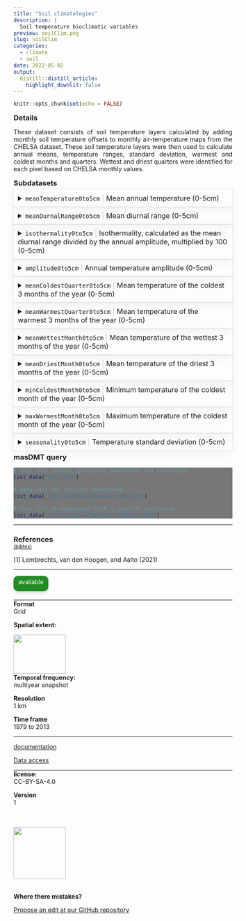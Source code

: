 ```yaml
---
title: "Soil climatologies"
description: |
  Soil temperature bioclimatic variables
preview: soilClim.png
slug: soilClim
categories:
  - climate
  - soil
date: 2022-05-02
output:
  distill::distill_article:
    highlight_downlit: false
---
```

  
```r
knitr::opts_chunk$set(echo = FALSE)
```

<div style="width=80%;margin-top:0;margin-bottom:0;">
<h3 style="margin-top:5;margin-bottom:5;">Details</h3>
<p align="justify">
These dataset consists of soil temperature layers calculated by adding monthly soil temperature offsets to monthly air-temperature maps from the CHELSA dataset. These soil temperature layers were then used to calculate annual means, temperature ranges, standard deviation, warmest and coldest months and quarters. Wettest and driest quarters were identified for each pixel based on CHELSA monthly values.
</p>

<h3 style="margin-top:5;margin-bottom:5;">Subdatasets</h3>
<details style='cursor:pointer;border:none;box-shadow: rgba(0, 0, 0, 0.05) 0px 6px 24px 0px, rgba(0, 0, 0, 0.08) 0px 0px 0px 1px;padding:10px;margin:0;'>
<summary style="font-size:16px;">`meanTemperature0to5cm`<span style="color:#C8C8C8;"> | </span>Mean annual temperature (0-5cm)</summary>
<hr style="margin-top:0;margin-bottom:20px;">
|content|description|
|-------|-----------|
|value_range|e.g. 1...n|
</details>
<details style='cursor:pointer;border:none;box-shadow: rgba(0, 0, 0, 0.05) 0px 6px 24px 0px, rgba(0, 0, 0, 0.08) 0px 0px 0px 1px;padding:10px;margin:0;'>
<summary style="font-size:16px;">`meanDurnalRange0to5cm`<span style="color:#C8C8C8;"> | </span>Mean diurnal range (0-5cm)</summary>
<hr style="margin-top:0;margin-bottom:20px;">
|content|description|
|-------|-----------|
|value_range|e.g. 1...n|
</details>
<details style='cursor:pointer;border:none;box-shadow: rgba(0, 0, 0, 0.05) 0px 6px 24px 0px, rgba(0, 0, 0, 0.08) 0px 0px 0px 1px;padding:10px;margin:0;'>
<summary style="font-size:16px;">`isothermality0to5cm`<span style="color:#C8C8C8;"> | </span>Isothermality, calculated as the mean 
diurnal range divided by the annual 
amplitude, multiplied by 100 (0-5cm)
</summary>
<hr style="margin-top:0;margin-bottom:20px;">
|content|description|
|-------|-----------|
|value_range|e.g. 1...n|
</details>
<details style='cursor:pointer;border:none;box-shadow: rgba(0, 0, 0, 0.05) 0px 6px 24px 0px, rgba(0, 0, 0, 0.08) 0px 0px 0px 1px;padding:10px;margin:0;'>
<summary style="font-size:16px;">`amplitude0to5cm`<span style="color:#C8C8C8;"> | </span>Annual temperature amplitude (0-5cm)</summary>
<hr style="margin-top:0;margin-bottom:20px;">
|content|description|
|-------|-----------|
|value_range|e.g. 1...n|
</details>
<details style='cursor:pointer;border:none;box-shadow: rgba(0, 0, 0, 0.05) 0px 6px 24px 0px, rgba(0, 0, 0, 0.08) 0px 0px 0px 1px;padding:10px;margin:0;'>
<summary style="font-size:16px;">`meanColdestQuarter0to5cm`<span style="color:#C8C8C8;"> | </span>Mean temperature of the coldest 3 months of the year (0-5cm)</summary>
<hr style="margin-top:0;margin-bottom:20px;">
|content|description|
|-------|-----------|
|value_range|e.g. 1...n|
</details>
<details style='cursor:pointer;border:none;box-shadow: rgba(0, 0, 0, 0.05) 0px 6px 24px 0px, rgba(0, 0, 0, 0.08) 0px 0px 0px 1px;padding:10px;margin:0;'>
<summary style="font-size:16px;">`meanWarmestQuarter0to5cm`<span style="color:#C8C8C8;"> | </span>Mean temperature of the warmest 3 months of the year (0-5cm)</summary>
<hr style="margin-top:0;margin-bottom:20px;">
|content|description|
|-------|-----------|
|value_range|e.g. 1...n|
</details>
<details style='cursor:pointer;border:none;box-shadow: rgba(0, 0, 0, 0.05) 0px 6px 24px 0px, rgba(0, 0, 0, 0.08) 0px 0px 0px 1px;padding:10px;margin:0;'>
<summary style="font-size:16px;">`meanWettestMonth0to5cm`<span style="color:#C8C8C8;"> | </span>Mean temperature of the wettest 3 months of the year (0-5cm)</summary>
<hr style="margin-top:0;margin-bottom:20px;">
|content|description|
|-------|-----------|
|value_range|e.g. 1...n|
</details>
<details style='cursor:pointer;border:none;box-shadow: rgba(0, 0, 0, 0.05) 0px 6px 24px 0px, rgba(0, 0, 0, 0.08) 0px 0px 0px 1px;padding:10px;margin:0;'>
<summary style="font-size:16px;">`meanDriestMonth0to5cm`<span style="color:#C8C8C8;"> | </span>Mean temperature of the driest 3 months of the year (0-5cm)</summary>
<hr style="margin-top:0;margin-bottom:20px;">
|content|description|
|-------|-----------|
|value_range|e.g. 1...n|
</details>
<details style='cursor:pointer;border:none;box-shadow: rgba(0, 0, 0, 0.05) 0px 6px 24px 0px, rgba(0, 0, 0, 0.08) 0px 0px 0px 1px;padding:10px;margin:0;'>
<summary style="font-size:16px;">`minColdestMonth0to5cm`<span style="color:#C8C8C8;"> | </span>Minimum temperature of the coldest month of the year (0-5cm)</summary>
<hr style="margin-top:0;margin-bottom:20px;">
|content|description|
|-------|-----------|
|value_range|e.g. 1...n|
</details>
<details style='cursor:pointer;border:none;box-shadow: rgba(0, 0, 0, 0.05) 0px 6px 24px 0px, rgba(0, 0, 0, 0.08) 0px 0px 0px 1px;padding:10px;margin:0;'>
<summary style="font-size:16px;">`maxWarmestMonth0to5cm`<span style="color:#C8C8C8;"> | </span>Maximum temperature of the coldest month of the year (0-5cm)</summary>
<hr style="margin-top:0;margin-bottom:20px;">
|content|description|
|-------|-----------|
|value_range|e.g. 1...n|
</details>
<details style='cursor:pointer;border:none;box-shadow: rgba(0, 0, 0, 0.05) 0px 6px 24px 0px, rgba(0, 0, 0, 0.08) 0px 0px 0px 1px;padding:10px;margin:0;'>
<summary style="font-size:16px;">`seasonality0to5cm`<span style="color:#C8C8C8;"> | </span>Temperature standard deviation (0-5cm)</summary>
<hr style="margin-top:0;margin-bottom:20px;">
|content|description|
|-------|-----------|
|value_range|e.g. 1...n|
</details>
<h3 style="margin-top:5;margin-bottom:5;">masDMT query</h3>
<div style="width=80%;margin-top:5;margin-bottom:5;background-color:#777777;">
```r
# data call without specifying subdataset and resolution
list_data("soilClim")

# data call for specific subdataset 
list_data("soilClim/meanTemperature0to5cm")

# data call to subdataset with a specific resolution
list_data("soilClim/meanTemperature0to5cm/1km")
```
</div>
<hr style="margin-top:0;margin-bottom:0;">
<h3 style="margin-bottom:0;">References</h3>
<p style='margin-top:0;margin-bottom:5;'>
             <a target='_blank' href='https://raw.githubusercontent.com/data-catalog/main/_posts/soilClim/soilClim.bib' download='soilClim/soilClim.bibtex'><small>(bibtex)</small></a></p>
<p>[1] Lembrechts, van den
Hoogen, and Aalto (2021)</p>
<hr>
</div>

<aside>
<p style="padding:5px;margin-top:0;margin-bottom:20px;border-radius:10px;text-align:center;background:#228B22;color:#ffffff;height:25px;width:70px;box-shadow: rgba(9, 30, 66, 0.25) 0px 4px 8px -2px, rgba(9, 30, 66, 0.08) 0px 0px 0px 1px;">available</p>
<hr style="margin-top:0;margin-bottom:0;">
<p style="margin-top:0;margin-bottom:0;">**Format**</p>
<p style="margin-top:0;">Grid</p>
<p style="margin-top:0;">**Spatial extent:**</p>
<img src="_extent.png" width=120, height=90>
<p style="margin-top:0;margin-bottom:0;">**Temporal frequency:**</p>
<p style="margin-top:0;">multiyear snapshot</p>
<p style="margin-top:0;margin-bottom:0;">**Resolution**</p>
<p style="margin-top:0;">1 km</p>
<p style="margin-top:0;margin-bottom:0;">**Time frame**</p>
<p style="margin-top:0;">1979 to 2013</p>
<hr style="margin-top:0;margin-bottom:0;">
<p><p style='margin-top:0;margin-bottom:0;'><a style='margin:0;padding:0;' href='https://onlinelibrary.wiley.com/doi/10.1111/gcb.16060'>documentation</a></p></p>
<p><p style='margin-top:0;margin-bottom:0;'><a style='margin:0;padding:0;' href='https://zenodo.org/record/4558732'>Data access</a></p></p>
<hr style="margin-top:0;margin-bottom:0;">
<p style="margin-top:0;margin-bottom:0;">**license:**</p>
<p style="margin-top:0;">CC-BY-SA-4.0</p>
<p style="margin-top:0;margin-bottom:0;">**Version**</p>
<p style="margin-top:0;">1</p>
<br>
<br>
<img src="https://raw.githubusercontent.com/macroecology-society/masDMT/master/docs/sidebar_credits.png" width="120;">
<br>
<br>
<p style="margin-bottom:0;padding:0;">**Where there  mistakes?**</p>
<p><a href='https://github.com/macroecology-society/data-catalog/tree/main/_posts/soilClim/soilClim.yml'>Propose an edit at our GitHub repository</a></p>
</aside>
